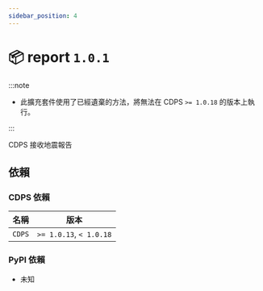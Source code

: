```yaml
---
sidebar_position: 4
---
```



# 📦 report `1.0.1`

<PluginMetaBar
  author="yoyochou0901"
  name="report"
  repository="https://github.com/ExpTechTW/CDPS-report"
/>

:::note

- 此擴充套件使用了已經遺棄的方法，將無法在 CDPS `>= 1.0.18` 的版本上執行。

:::

CDPS 接收地震報告

## 依賴

### CDPS 依賴

| 名稱   | 版本                    |
| ------ | ----------------------- |
| `CDPS` | `>= 1.0.13`, `< 1.0.18` |

### PyPI 依賴

- 未知
